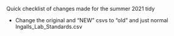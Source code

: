
Quick checklist of changes made for the summer 2021 tidy

- Change the original and "NEW" csvs to "old" and just normal Ingalls_Lab_Standards.csv